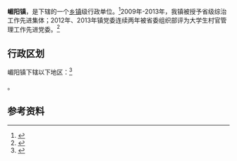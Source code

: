 {{中国乡级行政区|14/08/21/101/000}}

'''嵋阳镇'''，是{{PRC admin/fullname|14/08/21/101/000|3}}下辖的一个[[乡镇|乡镇]]级行政单位。<ref>{{PRC admin/ref sgc|{{PRC admin/parent|14/08/21/101/000}}}}</ref>2009年-2013年，我镇被授予省级综治工作先进集体；2012年、2013年镇党委连续两年被省委组织部评为大学生村官管理工作先进党委。<ref>{{Cite web|title=嵋阳镇基本情况|url=http://www.sxly.gov.cn/zjly/xzjj/myz/4706481.html|accessdate=2020-07-28|author=嵋阳镇党委|date=2018-03-19|format=|publisher=|language=}}</ref>

== 行政区划 ==

嵋阳镇下辖以下地区：<ref>{{PRC admin/ref sgc|14/08/21/101/000}}</ref>

{{PRC admin/children|14/08/21/101/000}}。

== 参考资料 ==

{{reflist}}

{{行政区划小作品}}
{{PRC admin/navcat|14/08/21/101/000}}
